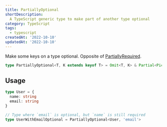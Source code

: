 ```yaml
---
title: PartiallyOptional
shortDescription:
  A TypeScript generic type to make part of another type optional
category: TypeScript
tags:
  - typescript
createdAt: '2022-10-10'
updatedAt: '2022-10-10'
---
```


Make some keys on a type optional. Opposite of
[PartiallyRequired](/snippets/partially-required).

```typescript nojs
type PartiallyOptional<T, K extends keyof T> = Omit<T, K> & Partial<Pick<T, K>>
```

## Usage

```typescript nojs
type User = {
  name: string
  email: string
}

// Type where `email` is optional, but `name` is still required
type UserWithEmailOptional = PartiallyOptional<User, 'email'>
```
